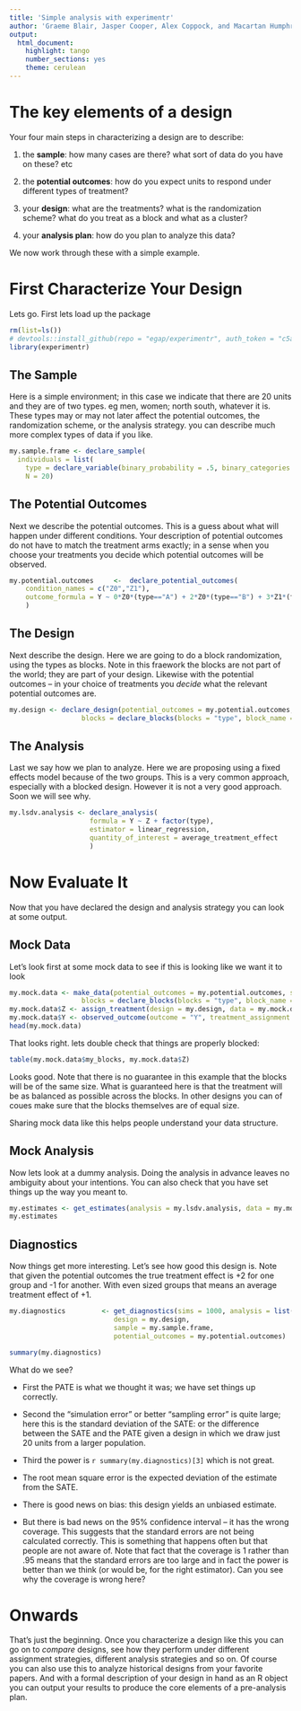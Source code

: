 ```yaml
---
title: 'Simple analysis with experimentr'
author: 'Graeme Blair, Jasper Cooper, Alex Coppock, and Macartan Humphreys'
output:
  html_document:
    highlight: tango
    number_sections: yes
    theme: cerulean
---
```


# The key elements of a design
Your four main steps in characterizing a design are to describe:

1. the **sample**: how many cases are there? what sort of data do you have on these? etc

2. the **potential outcomes**: how do you expect units to respond under different types of treatment?

3. your **design**: what are the  treatments? what is the randomization scheme? what do you treat as a block and what as a cluster?

4. your **analysis plan**: how do you plan to analyze this data?

We now work through these with a simple example.

# First Characterize Your Design
Lets go. First lets load up the package

```r
rm(list=ls())
# devtools::install_github(repo = "egap/experimentr", auth_token = "c5a7798ff2bc621f161f6e6a8155a4ecc1985045")
library(experimentr)
```

## The Sample
Here is a simple environment; in this case we indicate that there are 20 units and they are of two types. eg men, women; north south, whatever it is. 
These types may or may not later affect the potential outcomes, the randomization scheme, or the analysis strategy. you can describe much more complex types of data if you like.


```r
my.sample.frame <- declare_sample(
  individuals = list(
    type = declare_variable(binary_probability = .5, binary_categories = c("A","B"))),
    N = 20)
```

## The Potential Outcomes
Next we describe the potential outcomes. This is a guess about what will happen under different conditions. Your description of potential outcomes do not have to match the treatment arms exactly; in a sense when you choose your treatments you decide which potential outcomes will be observed. 

```r
my.potential.outcomes     <-  declare_potential_outcomes(
    condition_names = c("Z0","Z1"),
    outcome_formula = Y ~ 0*Z0*(type=="A") + 2*Z0*(type=="B") + 3*Z1*(type=="A") + 1*Z1*(type=="B")
    )  
```

## The Design
Next describe the design. Here we are going to do a block randomization, using the types as blocks. Note in this fraework the blocks are not part of the world; they are part of your design. Likewise with the potential outcomes -- in your choice of treatments you *decide* what the relevant potential outcomes are.

```r
my.design <- declare_design(potential_outcomes = my.potential.outcomes, 
                  blocks = declare_blocks(blocks = "type", block_name = "my_blocks", block_count = 2))
```

## The Analysis 
Last we say how we plan to analyze. Here we are proposing using a fixed effects model because of the two groups. This is a very common approach, especially with a blocked design. However it  is not a very good approach. Soon we will see why.

```r
my.lsdv.analysis <- declare_analysis(
                    formula = Y ~ Z + factor(type), 
                    estimator = linear_regression,
                    quantity_of_interest = average_treatment_effect
                    )
```

# Now Evaluate It
Now that you have declared the design and analysis strategy you can look at some output.

## Mock Data
Let's look first at  some mock data to see if this is looking like we want it to look

```r
my.mock.data <- make_data(potential_outcomes = my.potential.outcomes, sample = my.sample.frame, 
                  blocks = declare_blocks(blocks = "type", block_name = "my_blocks", block_count = 2))
my.mock.data$Z <- assign_treatment(design = my.design, data = my.mock.data)
my.mock.data$Y <- observed_outcome(outcome = "Y", treatment_assignment = "Z", data = my.mock.data)
head(my.mock.data)
```

That looks right. lets double check that things are properly blocked:

```r
table(my.mock.data$my_blocks, my.mock.data$Z)
```

Looks good. Note that there is no guarantee in this example that the blocks will be of the same size. What is guaranteed here is that the treatment will be as balanced as possible across the blocks. In other designs you can of coues make sure that the blocks themselves are of equal size. 

Sharing mock data like this helps people understand your data structure.

## Mock Analysis
Now lets look at a dummy analysis. Doing the analysis in advance leaves no ambiguity about your intentions. You can also check that you have set things up the way you meant to. 
```r
my.estimates <- get_estimates(analysis = my.lsdv.analysis, data = my.mock.data)
my.estimates
```

## Diagnostics
Now things get more interesting.  Let's see how good this design is. Note that given the potential outcomes the true treatment effect is +2 for one group and -1 for another. With even sized groups that means an average treatment effect of +1.


```r
my.diagnostics         <- get_diagnostics(sims = 1000, analysis = list(my.lsdv.analysis), 
                          design = my.design, 
                          sample = my.sample.frame, 
                          potential_outcomes = my.potential.outcomes)

summary(my.diagnostics)
```

What do we see? 

* First the PATE is what we thought it was; we have set things up correctly. 

* Second the "simulation error" or better "sampling error" is quite large; here this is the standard deviation of the SATE: or the difference between the SATE and the PATE given a design in which we draw just 20 units from a larger population. 

* Third the  power is ```r summary(my.diagnostics)[3]``` which is not great. 

* The root mean square error is the expected deviation of the estimate from the SATE.

* There is good news on bias: this design yields an unbiased estimate. 

* But there is bad news on the 95\% confidence interval -- it has the wrong coverage. This suggests that the standard errors are not being calculated correctly. This is something that happens often but that people are not aware of. Note that fact that the coverage is 1 rather than .95 means that the standard errors are too large and in fact the power is better than we think (or would be, for the right estimator). Can you see why the coverage is wrong here?


# Onwards
That's just the beginning. Once you characterize a design like this you can go on to *compare* designs, see how they perform under different assignment strategies, different analysis strategies and so on. Of course you can also use this to analyze historical designs from your favorite papers. And with a formal description of your design in hand as an R object you can output your results to produce the core elements of a pre-analysis plan.  
